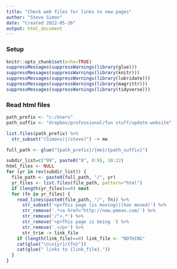 ```yaml
---
title: "Check web files for links to new pages"
author: "Steve Simon"
date: "Created 2022-05-26"
output: html_document
---
```


### Setup

```r
knitr::opts_chunk$set(echo=TRUE)
suppressMessages(suppressWarnings(library(glue)))
suppressMessages(suppressWarnings(library(knitr)))
suppressMessages(suppressWarnings(library(lubridate)))
suppressMessages(suppressWarnings(library(magrittr)))
suppressMessages(suppressWarnings(library(tidyverse)))
```

### Read html files

```r
path_prefix <- "c:/Users"
path_suffix <- "dropbox/professional/fun stuff/update-website"

list.files(path_prefix) %>%
  str_subset("(Simons)|(steve)") -> me

full_path <- glue("{path_prefix}/{me}/{path_suffix}")

subdir_list=c("99", paste0("0", 0:9), 10:22)
html_files <- NULL
for (yr in rev(subdir_list)) {
  file_path <- paste0(full_path, "/", yr)
  yr_files <- list.files(file_path, pattern="html")
  if (length(yr_files)==0) next
  for (fn in yr_files) {
    read_lines(paste0(file_path, "/", fn)) %>%
      str_subset('<p>This page (is moving)|(has moved)') %>%
      str_remove('.*<a href="http://new.pmean.com/') %>%
      str_remove('/">.*') %>%
      str_remove('<p>This page is being ') %>%
      str_remove('.</p>') %>%
      str_trim -> link_file
    if (length(link_file)==0) link_file <- "NOTHING"
    cat(glue("\n\n{yr}/{fn}"))
    cat(glue(" links to {link_file}."))
  }
}
```
